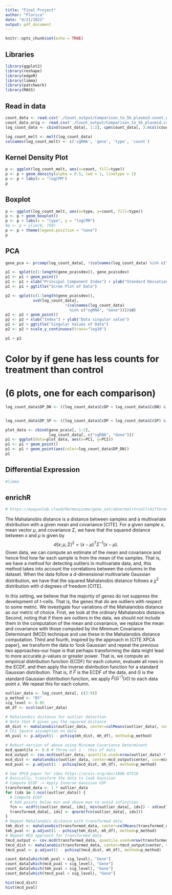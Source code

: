 ```yaml
---
title: "Final Project"
author: "Florica"
date: "4/21/2022"
output: pdf_document
---
```


```r
knitr::opts_chunk$set(echo = TRUE)
```

## Libraries
```r
library(ggplot2)
library(reshape)
library(edgeR)
library(limma)
library(patchwork)
library(MASS)
```

## Read in data

```r
count_data <- read.csv('./Count_output/Comparison_to_5k_plasmid.count_normalized.txt', sep='\t')
count_data_orig <- read.csv('./Count_output/Comparison_to_5k_plasmid.count.txt', sep='\t')
log_count_data <- cbind(count_data[, 1:2], cpm(count_data[, 3:ncol(count_data)], log=TRUE))

log_count_melt <- melt(log_count_data)
colnames(log_count_melt) <- c('sgRNA', 'gene', 'type', 'count')
```

## Kernel Density Plot
```r
p <- ggplot(log_count_melt, aes(x=count, fill=type))
p <- p + geom_density(alpha = 0.5, lwd = 1, linetype = 1)
p <- p + labs(x = "logCPM")
p
```

## Boxplot

```r
p <- ggplot(log_count_melt, aes(x=type, y=count, fill=type))
p <- p + geom_boxplot()
p <- p + labs(x = "type", y = "logCPM")
#p <- p + ylim(0, 750)
p <- p + theme(legend.position = "none")
p
```

## PCA
```r
gene_pca <- prcomp(log_count_data[, !(colnames(log_count_data) %in% c("sgRNA", "Gene"))], scale=TRUE, center=TRUE)

p1 <- qplot(c(1:length(gene_pca$sdev)), gene_pca$sdev)
p1 <- p1 + geom_point()
p1 <- p1 + xlab("Principal Component Index") + ylab("Standard Deviation")
p1 <- p1 + ggtitle("Scree Plot of Data")

p2 <- qplot(c(1:length(gene_pca$sdev)), 
            svd(log_count_data[, 
                          !(colnames(log_count_data) 
                            %in% c("sgRNA", "Gene"))])$d)
p2 <- p2 + geom_point()
p2 <- p2 + xlab("Index") + ylab("Data singular value")
p2 <- p2 + ggtitle("Singular Values of Data")
p2 <- p2 + scale_y_continuous(trans="log10")

p1 + p2
```

# Color by if gene has less counts for treatment than control 
# (6 plots, one for each comparison)

```r
log_count_data$DP_DN <- ((log_count_data$CcDP < log_count_data$CcDN) & (log_count_data$CcDP < log_count_data$Plasmid5kCTRL) & (log_count_data$BeadDP < log_count_data$BeadDN) & (log_count_data$BeadDP < log_count_data$Plasmid5kCTRL))


log_count_data$DP_SP <- ((log_count_data$CcDP < log_count_data$CcSP) & (log_count_data$CcDP < log_count_data$Plasmid5kCTRL) & (log_count_data$BeadDP < log_count_data$BeadSP) & (log_count_data$BeadDP < log_count_data$Plasmid5kCTRL))
```

```r
plot_data <- cbind(gene_pca$x[, 1:2], 
                   log_count_data[, c("sgRNA", "Gene")])
p1 <- ggplot(data=plot_data, aes(x=PC1, y=PC2))
p1 <- p1 + geom_point()
p1 <- p1 + geom_point(aes(color=log_count_data$DP_DN))
p1
```

## Differential Expression
```r
#limma
```

## enrichR
```r
# https://maayanlab.cloud/Harmonizome/gene_set/abnormal+t+cell+differentiation/MPO+Gene-Phenotype+Associations
```

The Mahalanobis distance is a distance between samples and a multivariate distribution with a given mean and covariance [CITE]. For a given sample $x$, mean vector $\mu$, and covariance $\Sigma$, we have that the squared distance between $x$ and $\mu$ is given by
$$d(x; \mu, \Sigma)^2 = (x - \mu)^T \Sigma^{-1} (x - \mu).$$
Given data, we can compute an estimate of the mean and covariance and hence find how far each sample is from the mean of the samples. That is, we have a method for detecting outliers in multivariate data, and, this method takes into account the correlations between the columns in the dataset. When the data follow a $d$-dimensional multivariate Gaussian distribution, we have that the squared Mahalanobis distance follows a $\chi^2$ distribution with $d$ degrees of freedom [CITE]. 

In this setting, we believe that the majority of genes do not suppress the development of $t$-cells. That is, the genes that do are outliers with respect to some metric. We investigate four variations of the Mahalanobis distance as our metric of choice. First, we look at the ordinary Mahalanobis distance. Second, noting that if there are outliers in the data, we should not include them in the computation of the mean and covariance, we replace the mean and covariance with those computed by the Minimum Covariance Determinant (MCD) technique and use these in the Mahalanobis distance computation. Third and fourth, inspired by the approach in [CITE XPCA paper], we transform the data to 'look Gaussian' and repeat the previous two approaches--our hope is that perhaps transforming the data might lead to more accurate $p$-values or greater power. That is, we compute an empirical distribution function (ECDF) for each column, evaluate all rows in the ECDF, and then apply the inverse distribution function for a standard Gaussian distribution. That is, if $\widehat{F}$ is the ECDF of the data, and $G$ is the standard Gaussian distribution function, we apply $\widehat{F}(G^{-1}(x))$ to each data point $x$. We repeat this for each column. 
```r
outlier_data <- log_count_data[, c(3:9)]
p_method <- "BY"
sig_level <- 0.05
mh_df <- ncol(outlier_data)

# Mahalanobis distance for outlier detection
# Note that R gives you the squared distance
mh_dist <- mahalanobis(outlier_data, center=colMeans(outlier_data), cov=cov(outlier_data))
# Chi Square assumption on data
mh_pval <- p.adjust(1 - pchisq(mh_dist, mh_df), method=p_method)

# Robust version of above using Minimum Covariance Determinant
mcd_quantile <- 0.8 # Throw out 1 - this of data
mcd_output <- cov.mcd(outlier_data, quantile.used=nrow(outlier_data) * mcd_quantile)
mcd_dist <- mahalanobis(outlier_data, center=mcd_output$center, cov=mcd_output$cov)
mcd_pval <- p.adjust(1 - pchisq(mcd_dist, mh_df), method=p_method)

# See XPCA paper for idea https://arxiv.org/abs/1808.07510
# Basically, transform the data to look Gaussian
# Compute ECDF -> Apply Inverse Gaussian CDF
transformed_data <- 1 * outlier_data
for (idx in 1:ncol(outlier_data)) {
  # Compute ECDF
  # Add points below min and above max to avoid infinities
  fcn <- ecdf(c(outlier_data[, idx], min(outlier_data[, idx]) - sd(outlier_data[, idx]), max(outlier_data[, idx]) + sd(outlier_data[, idx])))
  transformed_data[, idx] <- qnorm(fcn(outlier_data[, idx]))
}
# Repeat Mahalanobis distance with transformed data
tmh_dist <- mahalanobis(transformed_data, center=colMeans(transformed_data, na.rm=TRUE), cov=cov(transformed_data))
tmh_pval <- p.adjust(1 - pchisq(tmh_dist, mh_df), method=p_method)
# Repeat MCD approach for transformed data
tmcd_output <- cov.mcd(transformed_data, quantile.used=nrow(transformed_data) * mcd_quantile)
tmcd_dist <- mahalanobis(transformed_data, center=tmcd_output$center, cov=tmcd_output$cov)
tmcd_pval <- p.adjust(1 - pchisq(tmcd_dist, mh_df), method=p_method)

count_data[which(mh_pval < sig_level), "Gene"]
count_data[which(mcd_pval < sig_level), "Gene"]
count_data[which(tmh_pval < sig_level), "Gene"]
count_data[which(tmcd_pval < sig_level), "Gene"]

hist(mcd_dist)
hist(mcd_pval)
```

